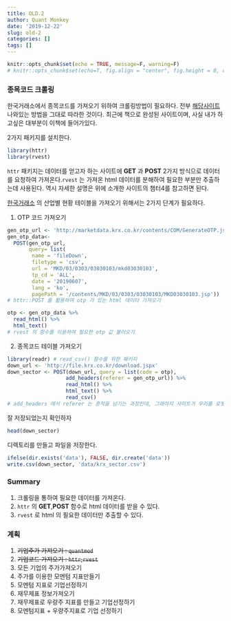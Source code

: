 ```yaml
---
title: OLD.2
author: Quant Monkey
date: '2019-12-22'
slug: old-2
categories: []
tags: []
---
```


```r
knitr::opts_chunk$set(echo = TRUE, message=F, warning=F)
# knitr::opts_chunk$set(echo=T, fig.align = "center", fig.height = 8, cache=T, dpi = 300, dev = "jpg")
```


### 종목코드 크롤링

한국거래소에서 종목코드를 가져오기 위하여 크롤링방법이 필요하다.
전부 [해당사이트](https://hyunyulhenry.github.io/quant_cookbook/index.html) 나와있는 방법을 그대로 따라한 것이다. 최근에 책으로 완성된 사이트이며, 사실 내가 하고싶은 대부분이 이책에 들어가있다.

2가지 패키지를 설치한다.
```r
library(httr)
library(rvest)
```

`httr` 패키지는 데이터를 얻고자 하는 사이트에 **GET** 과 **POST** 2가지 방식으로 데이터를 요청하여 가져온다.`rvest` 는 가져온 html 데이터를 분해하여 필요한 부분만 추출하는데 사용된다. 역시 자세한 설명은 위에 소개한 사이트의 챔터4를 참고하면 된다.

[한국거래소](http://marketdata.krx.co.kr/mdi#document=03030103) 의 산업별 현황 테이블을 가져오기 위해서는 2가지 단계가 필요하다.

1. OTP 코드 가져오기
```r
gen_otp_url <- 'http://marketdata.krx.co.kr/contents/COM/GenerateOTP.jspx'
gen_otp_data<-
  POST(gen_otp_url,
       query= list(
        name = 'fileDown',
        filetype = 'csv',
        url = 'MKD/03/0303/03030103/mkd03030103',
        tp_cd = 'ALL',
        date = '20190607',
        lang = 'ko',
        pagePath = '/contents/MKD/03/0303/03030103/MKD03030103.jsp'))
# httr::POST 를 활용하여 otp 가 있는 html 데이터 가져오기

otp <- gen_otp_data %>% 
  read_html() %>% 
  html_text()
# rvest 의 함수를 이용하여 필요한 otp 값 불러오기
```

2. 종목코드 테이블 가져오기
```r
library(readr) # read_csv() 함수를 위한 패키지
down_url <- 'http://file.krx.co.kr/download.jspx'
down_sector <- POST(down_url, query = list(code = otp),
                   add_headers(referer = gen_otp_url)) %>%
                   read_html() %>%
                   html_text() %>%
                   read_csv()
# add_headers 에서 referer 는 흔적을 남기는 과정인데, 그래야지 사이트가 우리를 로봇이라고 인지하지 않고 데이터를 준다고 한다.
```

잘 저장되었는지 확인하자

```r
head(down_sector)
```

디렉토리를 만들고 파일을 저장한다.
```r
ifelse(dir.exists('data'), FALSE, dir.create('data')) 
write.csv(down_sector, 'data/krx_sector.csv')
```


### Summary
1. 크롤링을 통하여 필요한 데이터를 가져온다.
2. `httr` 의 **GET**,**POST** 함수로 html 데이터를 받을 수 있다.
3. `rvest` 로 html 의 필요한 데이터만 추출할 수 있다.

### 계획
1. ~~기업주가 가져오기 : `quantmod`~~
2. ~~기업코드 가져오기 : `httr`,`rvest`~~
3. 모든 기업의 주가가져오기
4. 주가를 이용한 모멘텀 지표만들기
5. 모멘텀 지표로 기업선정하기
6. 재무제표 정보가져오기
7. 재무제표로 우량주 지표를 만들고 기업선정하기
8. 모멘텀지표 + 우량주지표로 기업 선정하기
